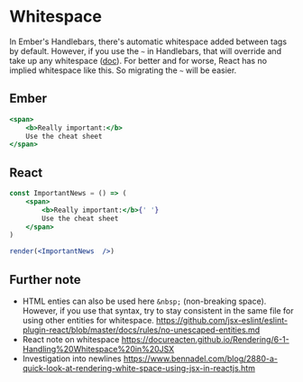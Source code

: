 # Whitespace 

In Ember's Handlebars, there's automatic whitespace added between tags by default. However, if you use the `~` in Handlebars, that will override and take up any whitespace ([doc](https://handlebarsjs.com/guide/expressions.html#whitespace-control)). For better and for worse, React has no implied whitespace like this. So migrating the `~` will be easier. 

## Ember

```hbs showLineNumbers
<span>
	<b>Really important:</b>
	Use the cheat sheet
</span>
```

## React 

```jsx live noInline
const ImportantNews = () => (
	<span>
		<b>Really important:</b>{' '}
		Use the cheat sheet
	</span>
)

render(<ImportantNews  />)
```

## Further note

- HTML enties can also be used here `&nbsp;` (non-breaking space). However, if you use that syntax, try to stay consistent in the same file for using other entities for whitespace. https://github.com/jsx-eslint/eslint-plugin-react/blob/master/docs/rules/no-unescaped-entities.md
- React note on whitespace https://docureacten.github.io/Rendering/6-1-Handling%20Whitespace%20in%20JSX
- Investigation into newlines https://www.bennadel.com/blog/2880-a-quick-look-at-rendering-white-space-using-jsx-in-reactjs.htm